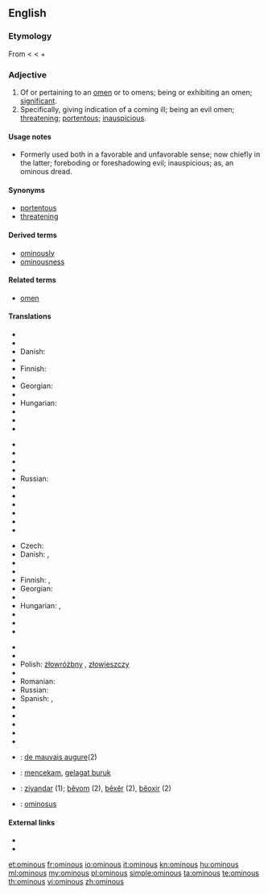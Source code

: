 ==English==

===Etymology===
From {{etyl|la}} {{term|ominosus||full of foreboding}} < {{term|omen||foreboding, omen}} < {{term|os||the mouth}} + {{term|-men}}

===Adjective===
{{en-adj}}

# Of or pertaining to an [[omen]] or to omens; being or exhibiting an omen; [[significant]].
# Specifically, giving indication of a coming ill; being an evil omen; [[threatening]]; [[portentous]]; [[inauspicious]].

====Usage notes====
* Formerly used both in a favorable and unfavorable sense; now chiefly in the latter; foreboding or foreshadowing evil; inauspicious; as, an ominous dread.

====Synonyms====
* [[portentous]]
* [[threatening]]

====Derived terms====
* [[ominously]]
* [[ominousness]]

====Related terms====
* [[omen]]

====Translations====
{{trans-top|of or pertaining to an omen or to omens; being or exhibiting an omen}}
* {{trreq|Arabic}}
* {{trreq|Bulgarian}}
* Danish: {{t-|da|varslende}}
* {{trreq|Dutch}}
* Finnish: {{t-|fi|enteellinen}}
* {{trreq|French}}
* Georgian: {{t|ka|ავბედი|tr=avbedi|sc=Geor|xs=Georgian}}
* {{trreq|German}}
* Hungarian: {{t-|hu|ominózus}}
* {{trreq|Italian}}
* {{trreq|Japanese}}
* {{trreq|Kannada}}
{{trans-mid}}
* {{trreq|Korean}}
* {{trreq|Mandarin}}
* {{trreq|Persian}}
* {{trreq|Portuguese}}
* Russian: {{t|ru|предвещающий|tr=pr'edv'eš'ájuš'ij}}
* {{trreq|Spanish}}
* {{trreq|Tamil}}
* {{trreq|Telugu}}
* {{trreq|Turkish}}
* {{trreq|Ukrainian}}
* {{trreq|Vietnamese}}
{{trans-bottom}}

{{trans-top|giving indication of a coming ill}}
* Czech: {{t-|cs|zlověstný}}
* Danish: {{t|da|ildevarslende}}, {{t|da|uheldsvanger}}
* {{trreq|Dutch}}
* {{trreq|Estonian}}
* Finnish: {{t-|fi|pahaenteinen}}, {{t-|fi|uhkaava}}
* Georgian: {{t|ka|ავბედი|tr=avbedi|sc=Geor|xs=Georgian}}
* {{trreq|German}}
* Hungarian: {{t|hu|baljós}}, {{t|hu|baljóslatú}}
* {{trreq|Italian}}
* {{trreq|Japanese}}
* {{trreq|Kannada}}
{{trans-mid}}
* {{trreq|Korean}}
* {{trreq|Mandarin}}
* Polish: [[złowróżbny]] {{m}}, [[złowieszczy]] {{m}}
* {{trreq|Portuguese}}
* Romanian: {{t-|ro|fatidic}}
* Russian: {{t|ru|зловещий|tr=zlov'éš'ij}}
* Spanish: {{t-|es|ominoso|m}}, {{t-|es|ominosa|f}}
* {{trreq|Tamil}}
* {{trreq|Telugu}}
* {{trreq|Turkish}}
* {{trreq|Ukrainian}}
* {{trreq|Vietnamese}}
{{trans-bottom}}

{{checktrans-top}}
* {{ttbc|French}}: [[de mauvais augure]](2)
* {{ttbc|Indonesian}}: [[cekam|mencekam]], [[gelagat buruk]]
* {{ttbc|Kurdish}}: [[ziyandar]] (1); [[bêyom]] (2), [[bêxêr]] (2), [[bêoxir]] (2)
* {{ttbc|Latin}}: [[ominosus]]
{{checktrans-bottom}}

====External links====
* {{R:Webster 1913}}
* {{R:Century 1911}}

[[et:ominous]]
[[fr:ominous]]
[[io:ominous]]
[[it:ominous]]
[[kn:ominous]]
[[hu:ominous]]
[[ml:ominous]]
[[my:ominous]]
[[pl:ominous]]
[[simple:ominous]]
[[ta:ominous]]
[[te:ominous]]
[[th:ominous]]
[[vi:ominous]]
[[zh:ominous]]